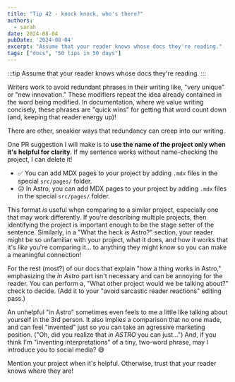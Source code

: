 ```yaml
---
title: "Tip 42 - knock knock, who's there?"
authors:
  - sarah
date: 2024-08-04
pubDate: '2024-08-04'
excerpt: "Assume that your reader knows whose docs they're reading."
tags: ["docs", "50 tips in 50 days"]
---
```


:::tip
Assume that your reader knows whose docs they're reading.
:::

Writers work to avoid redundant phrases in their writing like, "very unique" or "new innovation." These modifiers repeat the idea already contained in the word being modified. In documentation, where we value writing concisely, these phrases are "quick wins" for getting that word count down (and, keeping that reader energy up)!

There are other, sneakier ways that redundancy can creep into our writing.

One PR suggestion I will make is to **use the name of the project only when it's helpful for clarity**. If my sentence works without name-checking the project, I can delete it!

- ✅ You can add MDX pages to your project by adding `.mdx` files in the special `src/pages/` folder.
- 😐 In Astro, you can add MDX pages to your project by adding `.mdx` files in the special `src/pages/` folder.

This format *is* useful when comparing to a similar project, especially one that may work differently. If you're describing multiple projects, then identifying the project is important enough to be the stage setter of the sentence. Similarly, in a "What the heck *is* Astro?" section, your reader might be so unfamiliar with your project, what it does, and how it works that it's *like* you're comparing it... to anything they might know so you can make a meaningful connection!

For the rest (most?) of our docs that explain "how a thing works in Astro," emphasizing the *in Astro* part isn't necessary and can be annoying for the reader. You can perform a, "What other project would we be talking about?" check to decide. (Add it to your "avoid sarcastic reader reactions" editing pass.)

An unhelpful "in Astro" sometimes even feels to me a little like talking about yourself in the 3rd person. It also implies a comparison that no one made, and can feel "invented" just so you can take an agressive marketing position. ("Oh, did you realize that *in ASTRO* you can just...") And, if you think I'm "inventing interpretations" of a tiny, two-word phrase, may I introduce you to social media? 😅

Mention your project when it's helpful. Otherwise, trust that your reader knows where they are!


<LinkCard title="See the whole list of tips!" href="/blog/50-docs-tips-in-50-days" />